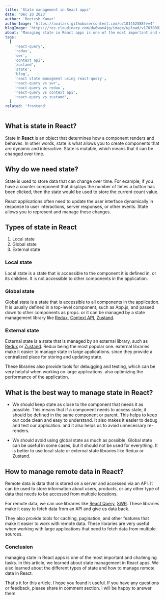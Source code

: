 ```yaml
---
title: 'State management in React apps'
date: 'Dec 20 2023'
author: 'Reetesh Kumar'
authorImage: 'https://avatars.githubusercontent.com/u/101452588?v=4'
blogImage: 'https://res.cloudinary.com/dw6wav4jg/image/upload/v1703089201/1_hYSKyofnqThnPIsYRfnUUQ_texaef.png'
about: 'Managing state in React apps is one of the most important and challenging tasks. In this article, we will learn about state management in React apps.'
tags:
  [
    'react-query',
    'redux',
    'swr',
    'context api',
    'zustand',
    'state',
    'blog',
    'react state managment using react-query',
    'react-query vs swr',
    'react-query vs redux',
    'react-query vs context api',
    'react-query vs zustand',
  ]
related: 'frontend'
---
```


## What is state in React?

State in **React** is an object that determines how a component renders and behaves. In other words, state is what allows you to create components that are dynamic and interactive. State is mutable, which means that it can be changed over time.

## Why do we need state?

State is used to store data that can change over time. For example, if you have a counter component that displays the number of times a button has been clicked, then the state would be used to store the current count value.

React applications often need to update the user interface dynamically in response to user interactions, server responses, or other events. State allows you to represent and manage these changes.

## Types of state in React

1. Local state
2. Global state
3. External state

### Local state

Local state is a state that is accessible to the component it is defined in, or its children. It is not accessible to other components in the application.

### Global state

Global state is a state that is accessible to all components in the application. It is usually defined in a top-level component, such as App.js, and passed down to other components as props. or it can be managed by a state management library like [Redux](https://redux.js.org/), [Context API](https://react.dev/learn/passing-data-deeply-with-context), [Zustand](https://zustand-demo.pmnd.rs/).

### External state

External state is a state that is managed by an external library, such as [Redux](https://redux.js.org/) or [Zustand](https://zustand-demo.pmnd.rs/). Redux being the most popular one. external libraries make it easier to manage state in large applications. since they provide a centralized place for storing and updating state.

These libraries also provide tools for debugging and testing, which can be very helpful when working on large applications. also optimizing the performance of the application.

<Separator />

## What is the best way to manage state in React?

- We should keep state as close to the component that needs it as possible. This means that if a component needs to access state, it should be defined in the same component or parent. This helps to keep our code clean and easy to understand. It also makes it easier to debug and test our application. and it also helps us to avoid unnecessary re-renders.

- We should avoid using global state as much as possible. Global state can be useful in some cases, but it should not be used for everything. It is better to use local state or external state libraries like Redux or Zustand.

## How to manage remote data in React?

Remote data is data that is stored on a server and accessed via an API. It can be used to store information about users, products, or any other type of data that needs to be accessed from multiple locations.

For remote data, we can use libraries like [React Query](https://tanstack.com/query/v3/), [SWR](https://swr.vercel.app/). These libraries make it easy to fetch data from an API and give us data back.

They also provide tools for caching, pagination, and other features that make it easier to work with remote data. These libraries are very useful when working with large applications that need to fetch data from multiple sources.

### Conclusion

managing state in React apps is one of the most important and challenging tasks. In this article, we learned about state management in React apps. We also learned about the different types of state and how to manage remote data in React.

That's it for this article. I hope you found it useful. If you have any questions or feedback, please share in comment section. I will be happy to answer them.
